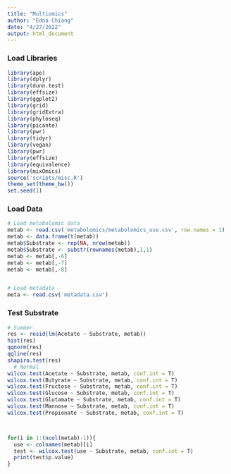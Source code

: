 ```yaml
---
title: "Multiomics"
author: "Edna Chiang"
date: "4/27/2022"
output: html_document
---
```


### Load Libraries
```r
library(ape)
library(dplyr)
library(dunn.test)
library(effsize)
library(ggplot2)
library(grid)
library(gridExtra)
library(phyloseq)
library(picante)
library(pwr)
library(tidyr)
library(vegan)
library(pwr)
library(effsize)
library(equivalence)
library(mixOmics)
source('scripts/misc.R')
theme_set(theme_bw())
set.seed(1)
```


### Load Data
```r
# Load metabolomic data
metab <- read.csv('metabolomics/metabolomics_use.csv', row.names = 1)
metab <- data.frame(t(metab))
metab$Substrate <- rep(NA, nrow(metab))
metab$Substrate <- substr(rownames(metab),1,1)
metab <- metab[,-6]
metab <- metab[,-7]
metab <- metab[,-8]


# Load metadata
meta <- read.csv('metadata.csv')

```


### Test Substrate
```r
# Summer
res <- resid(lm(Acetate ~ Substrate, metab))
hist(res)
qqnorm(res)
qqline(res)
shapiro.test(res)
  # Normal
wilcox.test(Acetate ~ Substrate, metab, conf.int = T)
wilcox.test(Butyrate ~ Substrate, metab, conf.int = T)
wilcox.test(Fructose ~ Substrate, metab, conf.int = T)
wilcox.test(Glucose ~ Substrate, metab, conf.int = T)
wilcox.test(Glutamate ~ Substrate, metab, conf.int = T)
wilcox.test(Mannose ~ Substrate, metab, conf.int = T)
wilcox.test(Propionate ~ Substrate, metab, conf.int = T)



for(i in 1:(ncol(metab)-1)){
  use <- colnames(metab)[i]
  test <- wilcox.test(use ~ Substrate, metab, conf.int = T)
  print(test$p.value)
}
```
